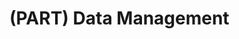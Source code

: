 # (PART) Data Management {-}

<!-- This Rmd just creates a part heading in the table of contents -->